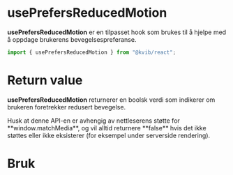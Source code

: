 



<Meta title="Komponenter/Hooks/usePrefersReducedMotion" />

# usePrefersReducedMotion

**usePrefersReducedMotion** er en tilpasset hook som brukes til å hjelpe med å oppdage brukerens bevegelsespreferanse.

```jsx
import { usePrefersReducedMotion } from "@kvib/react";
```

<Feedback component="usePrefersReducedMotion"/>

# Return value
**usePrefersReducedMotion** returnerer en boolsk verdi som indikerer om brukeren foretrekker redusert bevegelse.

<Alert status="warning">
    <AlertIcon />
    <Box>
        <AlertDescription>
            Husk at denne API-en er avhengig av nettleserens støtte for **window.matchMedia**, og vil alltid returnere **false** hvis det ikke støttes eller ikke eksisterer (for eksempel under serverside rendering).
        </AlertDescription>
    </Box>
</Alert>

# Bruk
<Source code={PrefersReducedMotionStrings} dark/>
